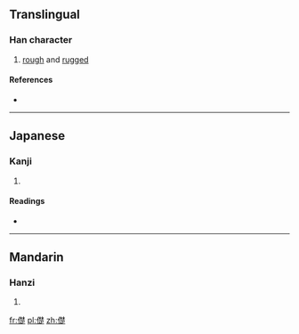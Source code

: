 ==Translingual==

===Han character===
{{Han char|rn=9|rad=人|as=13|sn=15|four=2428<sub>1</sub>|canj=人木木人 (ODDO)|ids=⿰[[亻]][[楚]]}}

# [[rough]] and [[rugged]]

====References====
* {{Han ref|kx=0119.160|dkj=01193|hdz=10223.150|uh=510A|ud=20746|bh=E4F1|bd=58609}}

----

==Japanese==

===Kanji===
{{ja-kanji|grade=|rs=人13}}

# {{defn|lang=ja|sort=人13}}

====Readings====
* {{ja-readings|on=[[しょ]] (sho)|kun=[[しぶる]] (shiburu)}}

----

==Mandarin==

===Hanzi===
{{cmn-hanzi|pin=[[chù]] ([[chu4]])|wg=ch'u<sup>4</sup>}}

# {{defn|lang=cmn|sort=人13}}

[[fr:儊]]
[[pl:儊]]
[[zh:儊]]